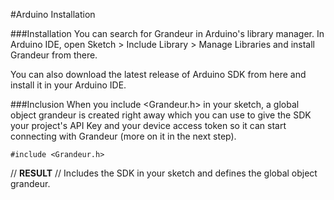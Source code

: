 #Arduino Installation

###Installation
You can search for Grandeur in Arduino's library manager. In Arduino IDE, open Sketch > Include Library > Manage Libraries and install Grandeur from there.

You can also download the latest release of Arduino SDK from here and install it in your Arduino IDE.

###Inclusion
When you include <Grandeur.h> in your sketch, a global object grandeur is created right away which you can use to give the SDK your project's API Key and your device access token so it can start connecting with Grandeur (more on it in the next step).

```#include <Grandeur.h>```

// **RESULT**
// Includes the SDK in your sketch and defines the global object grandeur.